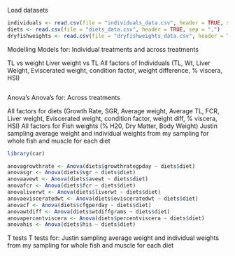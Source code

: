 Load datasets
```r
individuals <- read.csv(file = "individuals_data.csv", header = TRUE, sep = ",")
diets <- read.csv(file = "diets_data.csv", header = TRUE, sep = ",")
dryfishweights <- read.csv(file = "dryfishweights_data.csv", header = TRUE, sep = ",")

```


Modelling
Models for: Individual treatments and across treatments

TL vs weight
Liver weight vs TL
All factors of Individuals (TL, Wt, Liver Weight, Eviscerated weight, condition factor, weight difference, % viscera, HSI)

```r

```


Anova's
Anova's for: Across treatments

All factors for diets (Growth Rate, SGR, Average weight, Average TL, FCR, Liver weight, Eviscerated weight, condition factor, weight diff, % viscera, HSI)
All factors for Fish weights (% H20, Dry Matter, Body Weight)
Justin sampling average weight and individual weights from my sampling for whole fish and muscle for each diet

```r
library(car)

anovagrowthrate <- Anova(diets$growthrategpday ~ diets$diet)
anovasgr <- Anova(diets$sgr ~ diets$diet)
anovaavewt <- Anova(diets$avewt ~ diets$diet)
anovafcr <- Anova(diets$fcr ~ diets$diet)
anovaliverwt <- Anova(diets$liverwt ~ diets$diet)
anovaevisceratedwt <- Anova(diets$evisceratedwt ~ diets$diet)
anovacf <- Anova(diets$cfgperday ~ diets$diet)
anovawtdiff <- Anova(diets$wtdiffgrams ~ diets$diet)
anovapercentviscera <- Anova(diets$percentviscera ~ diets$diet)
anovahis <- Anova(diets$his ~ diets$diet)
```


T tests
T tests for: Justin sampling average weight and individual weights from my sampling for whole fish and muscle for each diet
```r

```

